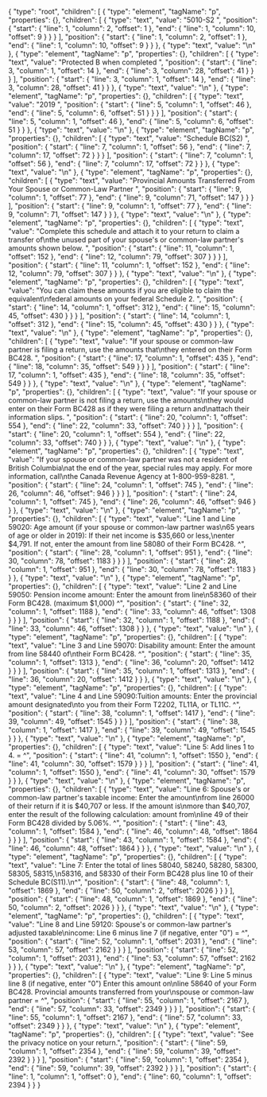{
  "type": "root",
  "children": [
    {
      "type": "element",
      "tagName": "p",
      "properties": {},
      "children": [
        {
          "type": "text",
          "value": "5010-S2 ",
          "position": {
            "start": {
              "line": 1,
              "column": 2,
              "offset": 1
            },
            "end": {
              "line": 1,
              "column": 10,
              "offset": 9
            }
          }
        }
      ],
      "position": {
        "start": {
          "line": 1,
          "column": 2,
          "offset": 1
        },
        "end": {
          "line": 1,
          "column": 10,
          "offset": 9
        }
      }
    },
    {
      "type": "text",
      "value": "\n"
    },
    {
      "type": "element",
      "tagName": "p",
      "properties": {},
      "children": [
        {
          "type": "text",
          "value": "Protected B when completed ",
          "position": {
            "start": {
              "line": 3,
              "column": 1,
              "offset": 14
            },
            "end": {
              "line": 3,
              "column": 28,
              "offset": 41
            }
          }
        }
      ],
      "position": {
        "start": {
          "line": 3,
          "column": 1,
          "offset": 14
        },
        "end": {
          "line": 3,
          "column": 28,
          "offset": 41
        }
      }
    },
    {
      "type": "text",
      "value": "\n"
    },
    {
      "type": "element",
      "tagName": "p",
      "properties": {},
      "children": [
        {
          "type": "text",
          "value": "2019 ",
          "position": {
            "start": {
              "line": 5,
              "column": 1,
              "offset": 46
            },
            "end": {
              "line": 5,
              "column": 6,
              "offset": 51
            }
          }
        }
      ],
      "position": {
        "start": {
          "line": 5,
          "column": 1,
          "offset": 46
        },
        "end": {
          "line": 5,
          "column": 6,
          "offset": 51
        }
      }
    },
    {
      "type": "text",
      "value": "\n"
    },
    {
      "type": "element",
      "tagName": "p",
      "properties": {},
      "children": [
        {
          "type": "text",
          "value": "Schedule BC(S2) ",
          "position": {
            "start": {
              "line": 7,
              "column": 1,
              "offset": 56
            },
            "end": {
              "line": 7,
              "column": 17,
              "offset": 72
            }
          }
        }
      ],
      "position": {
        "start": {
          "line": 7,
          "column": 1,
          "offset": 56
        },
        "end": {
          "line": 7,
          "column": 17,
          "offset": 72
        }
      }
    },
    {
      "type": "text",
      "value": "\n"
    },
    {
      "type": "element",
      "tagName": "p",
      "properties": {},
      "children": [
        {
          "type": "text",
          "value": "Provincial Amounts Transferred From Your Spouse or Common-Law Partner ",
          "position": {
            "start": {
              "line": 9,
              "column": 1,
              "offset": 77
            },
            "end": {
              "line": 9,
              "column": 71,
              "offset": 147
            }
          }
        }
      ],
      "position": {
        "start": {
          "line": 9,
          "column": 1,
          "offset": 77
        },
        "end": {
          "line": 9,
          "column": 71,
          "offset": 147
        }
      }
    },
    {
      "type": "text",
      "value": "\n"
    },
    {
      "type": "element",
      "tagName": "p",
      "properties": {},
      "children": [
        {
          "type": "text",
          "value": "Complete this schedule and attach it to your return to claim a transfer of\nthe unused part of your spouse's or common-law partner's amounts shown below. ",
          "position": {
            "start": {
              "line": 11,
              "column": 1,
              "offset": 152
            },
            "end": {
              "line": 12,
              "column": 79,
              "offset": 307
            }
          }
        }
      ],
      "position": {
        "start": {
          "line": 11,
          "column": 1,
          "offset": 152
        },
        "end": {
          "line": 12,
          "column": 79,
          "offset": 307
        }
      }
    },
    {
      "type": "text",
      "value": "\n"
    },
    {
      "type": "element",
      "tagName": "p",
      "properties": {},
      "children": [
        {
          "type": "text",
          "value": "You can claim these amounts if you are eligible to claim the equivalent\nfederal amounts on your federal Schedule 2. ",
          "position": {
            "start": {
              "line": 14,
              "column": 1,
              "offset": 312
            },
            "end": {
              "line": 15,
              "column": 45,
              "offset": 430
            }
          }
        }
      ],
      "position": {
        "start": {
          "line": 14,
          "column": 1,
          "offset": 312
        },
        "end": {
          "line": 15,
          "column": 45,
          "offset": 430
        }
      }
    },
    {
      "type": "text",
      "value": "\n"
    },
    {
      "type": "element",
      "tagName": "p",
      "properties": {},
      "children": [
        {
          "type": "text",
          "value": "If your spouse or common-law partner is filing a return, use the amounts that\nthey entered on their Form BC428. ",
          "position": {
            "start": {
              "line": 17,
              "column": 1,
              "offset": 435
            },
            "end": {
              "line": 18,
              "column": 35,
              "offset": 549
            }
          }
        }
      ],
      "position": {
        "start": {
          "line": 17,
          "column": 1,
          "offset": 435
        },
        "end": {
          "line": 18,
          "column": 35,
          "offset": 549
        }
      }
    },
    {
      "type": "text",
      "value": "\n"
    },
    {
      "type": "element",
      "tagName": "p",
      "properties": {},
      "children": [
        {
          "type": "text",
          "value": "If your spouse or common-law partner is not filing a return, use the amounts\nthey would enter on their Form BC428 as if they were filing a return and\nattach their information slips. ",
          "position": {
            "start": {
              "line": 20,
              "column": 1,
              "offset": 554
            },
            "end": {
              "line": 22,
              "column": 33,
              "offset": 740
            }
          }
        }
      ],
      "position": {
        "start": {
          "line": 20,
          "column": 1,
          "offset": 554
        },
        "end": {
          "line": 22,
          "column": 33,
          "offset": 740
        }
      }
    },
    {
      "type": "text",
      "value": "\n"
    },
    {
      "type": "element",
      "tagName": "p",
      "properties": {},
      "children": [
        {
          "type": "text",
          "value": "If your spouse or common-law partner was not a resident of British Columbia\nat the end of the year, special rules may apply. For more information, call\nthe Canada Revenue Agency at 1-800-959-8281. ",
          "position": {
            "start": {
              "line": 24,
              "column": 1,
              "offset": 745
            },
            "end": {
              "line": 26,
              "column": 46,
              "offset": 946
            }
          }
        }
      ],
      "position": {
        "start": {
          "line": 24,
          "column": 1,
          "offset": 745
        },
        "end": {
          "line": 26,
          "column": 46,
          "offset": 946
        }
      }
    },
    {
      "type": "text",
      "value": "\n"
    },
    {
      "type": "element",
      "tagName": "p",
      "properties": {},
      "children": [
        {
          "type": "text",
          "value": "Line 1 and Line 59020: Age amount (if your spouse or common-law partner was\n65 years of age or older in 2019): If their net income is $35,660 or less,\nenter $4,791. If not, enter the amount from line 58080 of their Form BC428. ^",
          "position": {
            "start": {
              "line": 28,
              "column": 1,
              "offset": 951
            },
            "end": {
              "line": 30,
              "column": 78,
              "offset": 1183
            }
          }
        }
      ],
      "position": {
        "start": {
          "line": 28,
          "column": 1,
          "offset": 951
        },
        "end": {
          "line": 30,
          "column": 78,
          "offset": 1183
        }
      }
    },
    {
      "type": "text",
      "value": "\n"
    },
    {
      "type": "element",
      "tagName": "p",
      "properties": {},
      "children": [
        {
          "type": "text",
          "value": "Line 2 and Line 59050: Pension income amount: Enter the amount from line\n58360 of their Form BC428. (maximum $1,000) ^",
          "position": {
            "start": {
              "line": 32,
              "column": 1,
              "offset": 1188
            },
            "end": {
              "line": 33,
              "column": 46,
              "offset": 1308
            }
          }
        }
      ],
      "position": {
        "start": {
          "line": 32,
          "column": 1,
          "offset": 1188
        },
        "end": {
          "line": 33,
          "column": 46,
          "offset": 1308
        }
      }
    },
    {
      "type": "text",
      "value": "\n"
    },
    {
      "type": "element",
      "tagName": "p",
      "properties": {},
      "children": [
        {
          "type": "text",
          "value": "Line 3 and Line 59070: Disability amount: Enter the amount from line 58440 of\ntheir Form BC428. ^",
          "position": {
            "start": {
              "line": 35,
              "column": 1,
              "offset": 1313
            },
            "end": {
              "line": 36,
              "column": 20,
              "offset": 1412
            }
          }
        }
      ],
      "position": {
        "start": {
          "line": 35,
          "column": 1,
          "offset": 1313
        },
        "end": {
          "line": 36,
          "column": 20,
          "offset": 1412
        }
      }
    },
    {
      "type": "text",
      "value": "\n"
    },
    {
      "type": "element",
      "tagName": "p",
      "properties": {},
      "children": [
        {
          "type": "text",
          "value": "Line 4 and Line 59090:Tuition amounts: Enter the provincial amount designated\nto you from their Form T2202, TL11A, or TL11C. ^",
          "position": {
            "start": {
              "line": 38,
              "column": 1,
              "offset": 1417
            },
            "end": {
              "line": 39,
              "column": 49,
              "offset": 1545
            }
          }
        }
      ],
      "position": {
        "start": {
          "line": 38,
          "column": 1,
          "offset": 1417
        },
        "end": {
          "line": 39,
          "column": 49,
          "offset": 1545
        }
      }
    },
    {
      "type": "text",
      "value": "\n"
    },
    {
      "type": "element",
      "tagName": "p",
      "properties": {},
      "children": [
        {
          "type": "text",
          "value": "Line 5: Add lines 1 to 4. = ^",
          "position": {
            "start": {
              "line": 41,
              "column": 1,
              "offset": 1550
            },
            "end": {
              "line": 41,
              "column": 30,
              "offset": 1579
            }
          }
        }
      ],
      "position": {
        "start": {
          "line": 41,
          "column": 1,
          "offset": 1550
        },
        "end": {
          "line": 41,
          "column": 30,
          "offset": 1579
        }
      }
    },
    {
      "type": "text",
      "value": "\n"
    },
    {
      "type": "element",
      "tagName": "p",
      "properties": {},
      "children": [
        {
          "type": "text",
          "value": "Line 6: Spouse's or common-law partner's taxable income: Enter the amount\nfrom line 26000 of their return if it is $40,707 or less. If the amount is\nmore than $40,707, enter the result of the following calculation: amount from\nline 49 of their Form BC428 divided by 5.06%. ^",
          "position": {
            "start": {
              "line": 43,
              "column": 1,
              "offset": 1584
            },
            "end": {
              "line": 46,
              "column": 48,
              "offset": 1864
            }
          }
        }
      ],
      "position": {
        "start": {
          "line": 43,
          "column": 1,
          "offset": 1584
        },
        "end": {
          "line": 46,
          "column": 48,
          "offset": 1864
        }
      }
    },
    {
      "type": "text",
      "value": "\n"
    },
    {
      "type": "element",
      "tagName": "p",
      "properties": {},
      "children": [
        {
          "type": "text",
          "value": "Line 7: Enter the total of lines 58040, 58240, 58280, 58300, 58305, 58315,\n58316, and 58330 of their Form BC428 plus line 10 of their Schedule BC(S11).\n^",
          "position": {
            "start": {
              "line": 48,
              "column": 1,
              "offset": 1869
            },
            "end": {
              "line": 50,
              "column": 2,
              "offset": 2026
            }
          }
        }
      ],
      "position": {
        "start": {
          "line": 48,
          "column": 1,
          "offset": 1869
        },
        "end": {
          "line": 50,
          "column": 2,
          "offset": 2026
        }
      }
    },
    {
      "type": "text",
      "value": "\n"
    },
    {
      "type": "element",
      "tagName": "p",
      "properties": {},
      "children": [
        {
          "type": "text",
          "value": "Line 8 and Line 59120: Spouse's or common-law partner's adjusted taxable\nincome: Line 6 minus line 7 (if negative, enter \"0\") = ^",
          "position": {
            "start": {
              "line": 52,
              "column": 1,
              "offset": 2031
            },
            "end": {
              "line": 53,
              "column": 57,
              "offset": 2162
            }
          }
        }
      ],
      "position": {
        "start": {
          "line": 52,
          "column": 1,
          "offset": 2031
        },
        "end": {
          "line": 53,
          "column": 57,
          "offset": 2162
        }
      }
    },
    {
      "type": "text",
      "value": "\n"
    },
    {
      "type": "element",
      "tagName": "p",
      "properties": {},
      "children": [
        {
          "type": "text",
          "value": "Line 9: Line 5 minus line 8 (if negative, enter \"0\") Enter this amount on\nline 58640 of your Form BC428. Provincial amounts transferred from your\nspouse or common-law partner = ^",
          "position": {
            "start": {
              "line": 55,
              "column": 1,
              "offset": 2167
            },
            "end": {
              "line": 57,
              "column": 33,
              "offset": 2349
            }
          }
        }
      ],
      "position": {
        "start": {
          "line": 55,
          "column": 1,
          "offset": 2167
        },
        "end": {
          "line": 57,
          "column": 33,
          "offset": 2349
        }
      }
    },
    {
      "type": "text",
      "value": "\n"
    },
    {
      "type": "element",
      "tagName": "p",
      "properties": {},
      "children": [
        {
          "type": "text",
          "value": "See the privacy notice on your return.",
          "position": {
            "start": {
              "line": 59,
              "column": 1,
              "offset": 2354
            },
            "end": {
              "line": 59,
              "column": 39,
              "offset": 2392
            }
          }
        }
      ],
      "position": {
        "start": {
          "line": 59,
          "column": 1,
          "offset": 2354
        },
        "end": {
          "line": 59,
          "column": 39,
          "offset": 2392
        }
      }
    }
  ],
  "position": {
    "start": {
      "line": 1,
      "column": 1,
      "offset": 0
    },
    "end": {
      "line": 60,
      "column": 1,
      "offset": 2394
    }
  }
}
